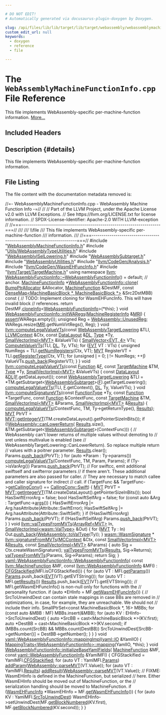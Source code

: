 ```yaml
---

# DO NOT EDIT!
# Automatically generated via docusaurus-plugin-doxygen by Doxygen.

slug: /api/files/lib/lib/target/lib/target/webassembly/webassemblymachinefunctioninfo-cpp
custom_edit_url: null
keywords:
  - doxygen
  - reference
  - file

---
```





# The `WebAssemblyMachineFunctionInfo.cpp` File Reference

<DoxygenPage pluginConfig={pluginConfig}>

This file implements WebAssembly-specific per-machine-function information. <a href="#details">More...</a>

## Included Headers

<IncludesList>
<IncludesListItem
  filePath="WebAssemblyMachineFunctionInfo.h"
  permalink="/docs/api/files/lib/lib/target/lib/target/webassembly/webassemblymachinefunctioninfo-h"
  isLocal="true" />
<IncludesListItem
  filePath="Utils/WebAssemblyTypeUtilities.h"
  permalink="/docs/api/files/lib/lib/target/lib/target/webassembly/lib/target/webassembly/utils/webassemblytypeutilities-h"
  isLocal="true" />
<IncludesListItem
  filePath="WebAssemblyISelLowering.h"
  permalink="/docs/api/files/lib/lib/target/lib/target/webassembly/webassemblyisellowering-h"
  isLocal="true" />
<IncludesListItem
  filePath="WebAssemblySubtarget.h"
  permalink="/docs/api/files/lib/lib/target/lib/target/webassembly/webassemblysubtarget-h"
  isLocal="true" />
<IncludesListItem
  filePath="WebAssemblyUtilities.h"
  permalink="/docs/api/files/lib/lib/target/lib/target/webassembly/webassemblyutilities-h"
  isLocal="true" />
<IncludesListItem
  filePath="llvm/CodeGen/Analysis.h"
  permalink="/docs/api/files/include/include/llvm/include/llvm/codegen/analysis-h"
  isLocal="true" />
<IncludesListItem
  filePath="llvm/CodeGen/WasmEHFuncInfo.h"
  permalink="/docs/api/files/include/include/llvm/include/llvm/codegen/wasmehfuncinfo-h"
  isLocal="true" />
<IncludesListItem
  filePath="llvm/Target/TargetMachine.h"
  permalink="/docs/api/files/include/include/llvm/include/llvm/target/targetmachine-h"
  isLocal="true" />
</IncludesList>

## Description {#details}

This file implements WebAssembly-specific per-machine-function information.

## File Listing

The file content with the documentation metadata removed is:

<ProgramListing>

<Link id="l00001" /><CodeLine lineNumber="1"><span class="doxyHighlightComment">//=- WebAssemblyMachineFunctionInfo.cpp - WebAssembly Machine Function Info -=//</span></CodeLine>
<Link id="l00002" /><CodeLine lineNumber="2"><span class="doxyHighlightComment">//</span></CodeLine>
<Link id="l00003" /><CodeLine lineNumber="3"><span class="doxyHighlightComment">// Part of the LLVM Project, under the Apache License v2.0 with LLVM Exceptions.</span></CodeLine>
<Link id="l00004" /><CodeLine lineNumber="4"><span class="doxyHighlightComment">// See https://llvm.org/LICENSE.txt for license information.</span></CodeLine>
<Link id="l00005" /><CodeLine lineNumber="5"><span class="doxyHighlightComment">// SPDX-License-Identifier: Apache-2.0 WITH LLVM-exception</span></CodeLine>
<Link id="l00006" /><CodeLine lineNumber="6"><span class="doxyHighlightComment">//</span></CodeLine>
<Link id="l00007" /><CodeLine lineNumber="7"><span class="doxyHighlightComment">//===----------------------------------------------------------------------===//</span></CodeLine>
<Link id="l00008" /><CodeLine lineNumber="8"><span class="doxyHighlightComment">///</span></CodeLine>
<Link id="l00009" /><CodeLine lineNumber="9"><span class="doxyHighlightComment">/// \\file</span></CodeLine>
<Link id="l00010" /><CodeLine lineNumber="10"><span class="doxyHighlightComment">/// This file implements WebAssembly-specific per-machine-function</span></CodeLine>
<Link id="l00011" /><CodeLine lineNumber="11"><span class="doxyHighlightComment">/// information.</span></CodeLine>
<Link id="l00012" /><CodeLine lineNumber="12"><span class="doxyHighlightComment">///</span></CodeLine>
<Link id="l00013" /><CodeLine lineNumber="13"><span class="doxyHighlightComment">//===----------------------------------------------------------------------===//</span></CodeLine>
<Link id="l00014" /><CodeLine lineNumber="14"></CodeLine>
<Link id="l00015" /><CodeLine lineNumber="15"><span class="doxyHighlightPreprocessor">#include &quot;<a href="/docs/api/files/lib/lib/target/lib/target/webassembly/webassemblymachinefunctioninfo-h">WebAssemblyMachineFunctionInfo.h</a>&quot;</span></CodeLine>
<Link id="l00016" /><CodeLine lineNumber="16"><span class="doxyHighlightPreprocessor">#include &quot;<a href="/docs/api/files/lib/lib/target/lib/target/webassembly/lib/target/webassembly/utils/webassemblytypeutilities-h">Utils/WebAssemblyTypeUtilities.h</a>&quot;</span></CodeLine>
<Link id="l00017" /><CodeLine lineNumber="17"><span class="doxyHighlightPreprocessor">#include &quot;<a href="/docs/api/files/lib/lib/target/lib/target/webassembly/webassemblyisellowering-h">WebAssemblyISelLowering.h</a>&quot;</span></CodeLine>
<Link id="l00018" /><CodeLine lineNumber="18"><span class="doxyHighlightPreprocessor">#include &quot;<a href="/docs/api/files/lib/lib/target/lib/target/webassembly/webassemblysubtarget-h">WebAssemblySubtarget.h</a>&quot;</span></CodeLine>
<Link id="l00019" /><CodeLine lineNumber="19"><span class="doxyHighlightPreprocessor">#include &quot;<a href="/docs/api/files/lib/lib/target/lib/target/webassembly/webassemblyutilities-h">WebAssemblyUtilities.h</a>&quot;</span></CodeLine>
<Link id="l00020" /><CodeLine lineNumber="20"><span class="doxyHighlightPreprocessor">#include &quot;<a href="/docs/api/files/include/include/llvm/include/llvm/codegen/analysis-h">llvm/CodeGen/Analysis.h</a>&quot;</span></CodeLine>
<Link id="l00021" /><CodeLine lineNumber="21"><span class="doxyHighlightPreprocessor">#include &quot;<a href="/docs/api/files/include/include/llvm/include/llvm/codegen/wasmehfuncinfo-h">llvm/CodeGen/WasmEHFuncInfo.h</a>&quot;</span></CodeLine>
<Link id="l00022" /><CodeLine lineNumber="22"><span class="doxyHighlightPreprocessor">#include &quot;<a href="/docs/api/files/include/include/llvm/include/llvm/target/targetmachine-h">llvm/Target/TargetMachine.h</a>&quot;</span></CodeLine>
<Link id="l00023" /><CodeLine lineNumber="23"><span class="doxyHighlightKeyword">using namespace </span><span class="doxyHighlight"><a href="/docs/api/namespaces/llvm">llvm</a>;</span></CodeLine>
<Link id="l00024" /><CodeLine lineNumber="24"></CodeLine>
<Link id="l00025" /><CodeLine lineNumber="25"><span class="doxyHighlight"><a href="/docs/api/classes/llvm/webassemblyfunctioninfo/#a1b9ef8f0598f58cb90b889887fa11bce">WebAssemblyFunctionInfo::~WebAssemblyFunctionInfo</a>() = </span><span class="doxyHighlightKeywordFlow">default</span><span class="doxyHighlight">; </span><span class="doxyHighlightComment">// anchor.</span></CodeLine>
<Link id="l00026" /><CodeLine lineNumber="26"></CodeLine>
<Link id="l00027" /><CodeLine lineNumber="27" lineLink="/docs/api/classes/llvm/webassemblyfunctioninfo/#a3a01cbf4147477f1500d4c2ef6f561c9"><span class="doxyHighlight"><a href="/docs/api/structs/llvm/machinefunctioninfo">MachineFunctionInfo</a> &#42;<a href="/docs/api/classes/llvm/webassemblyfunctioninfo/#a3a01cbf4147477f1500d4c2ef6f561c9">WebAssemblyFunctionInfo::clone</a>(</span></CodeLine>
<Link id="l00028" /><CodeLine lineNumber="28"><span class="doxyHighlight">    <a href="/docs/api/namespaces/llvm/#a8e612822d4ba7bb36c9c79582a567108">BumpPtrAllocator</a> &amp;Allocator, <a href="/docs/api/classes/llvm/machinefunction">MachineFunction</a> &amp;DestMF,</span></CodeLine>
<Link id="l00029" /><CodeLine lineNumber="29"><span class="doxyHighlight">    </span><span class="doxyHighlightKeyword">const</span><span class="doxyHighlight"> <a href="/docs/api/classes/llvm/densemap">DenseMap&lt;MachineBasicBlock &#42;, MachineBasicBlock &#42;&gt;</a> &amp;Src2DstMBB)</span></CodeLine>
<Link id="l00030" /><CodeLine lineNumber="30"><span class="doxyHighlightKeyword">    const </span><span class="doxyHighlight">&#123;</span></CodeLine>
<Link id="l00031" /><CodeLine lineNumber="31"><span class="doxyHighlight">  </span><span class="doxyHighlightComment">// TODO: Implement cloning for WasmEHFuncInfo. This will have invalid block</span></CodeLine>
<Link id="l00032" /><CodeLine lineNumber="32"><span class="doxyHighlight">  </span><span class="doxyHighlightComment">// references.</span></CodeLine>
<Link id="l00033" /><CodeLine lineNumber="33"><span class="doxyHighlight">  </span><span class="doxyHighlightKeywordFlow">return</span><span class="doxyHighlight"> DestMF.<a href="/docs/api/classes/llvm/machinefunction/#ac31b21febeefe69aaddea3541dae45e1">cloneInfo</a>&lt;<a href="/docs/api/classes/llvm/webassemblyfunctioninfo/#a17b018bd15bf52464447c8b6b29259bf">WebAssemblyFunctionInfo</a>&gt;(&#42;this);</span></CodeLine>
<Link id="l00034" /><CodeLine lineNumber="34"><span class="doxyHighlight">&#125;</span></CodeLine>
<Link id="l00035" /><CodeLine lineNumber="35"></CodeLine>
<Link id="l00036" /><CodeLine lineNumber="36" lineLink="/docs/api/classes/llvm/webassemblyfunctioninfo/#a3c87bc98c0134ce9b3b6ba21ec7020d5"><span class="doxyHighlightKeywordType">void</span><span class="doxyHighlight"> <a href="/docs/api/classes/llvm/webassemblyfunctioninfo/#a3c87bc98c0134ce9b3b6ba21ec7020d5">WebAssemblyFunctionInfo::initWARegs</a>(<a href="/docs/api/classes/llvm/machineregisterinfo">MachineRegisterInfo</a> &amp;<a href="/docs/api/files/lib/lib/target/lib/target/aarch64/aarch64advsimdscalarpass-cpp/#aacd2ab195054a3e6a74bfbb9d5d571c8">MRI</a>) &#123;</span></CodeLine>
<Link id="l00037" /><CodeLine lineNumber="37"><span class="doxyHighlight">  <a href="/docs/api/files/lib/lib/target/lib/target/amdgpu/silowercontrolflow-cpp/#a4868c5d81c5ccc98c47aeab6244346a0">assert</a>(WARegs.empty());</span></CodeLine>
<Link id="l00038" /><CodeLine lineNumber="38"><span class="doxyHighlight">  </span><span class="doxyHighlightKeywordType">unsigned</span><span class="doxyHighlight"> Reg = <a href="/docs/api/namespaces/llvm/webassembly/#a77bfe2fcd74307eb34fab682645aea2a">WebAssembly::UnusedReg</a>;</span></CodeLine>
<Link id="l00039" /><CodeLine lineNumber="39"><span class="doxyHighlight">  WARegs.resize(<a href="/docs/api/files/lib/lib/target/lib/target/aarch64/aarch64advsimdscalarpass-cpp/#aacd2ab195054a3e6a74bfbb9d5d571c8">MRI</a>.getNumVirtRegs(), Reg);</span></CodeLine>
<Link id="l00040" /><CodeLine lineNumber="40"><span class="doxyHighlight">&#125;</span></CodeLine>
<Link id="l00041" /><CodeLine lineNumber="41"></CodeLine>
<Link id="l00042" /><CodeLine lineNumber="42" lineLink="/docs/api/namespaces/llvm/#ada9b9cff9a1f422b5426595ae603e681"><span class="doxyHighlightKeywordType">void</span><span class="doxyHighlight"> <a href="/docs/api/namespaces/llvm/#ada9b9cff9a1f422b5426595ae603e681">llvm::computeLegalValueVTs</a>(</span><span class="doxyHighlightKeyword">const</span><span class="doxyHighlight"> <a href="/docs/api/classes/llvm/webassemblytargetlowering">WebAssemblyTargetLowering</a> &amp;TLI,</span></CodeLine>
<Link id="l00043" /><CodeLine lineNumber="43"><span class="doxyHighlight">                                <a href="/docs/api/classes/llvm/llvmcontext">LLVMContext</a> &amp;Ctx, </span><span class="doxyHighlightKeyword">const</span><span class="doxyHighlight"> <a href="/docs/api/classes/llvm/datalayout">DataLayout</a> &amp;<a href="/docs/api/files/lib/lib/target/lib/target/arm/armslshardening-cpp/#ad467c4ab9119043f9b7750ab986be61a">DL</a>,</span></CodeLine>
<Link id="l00044" /><CodeLine lineNumber="44"><span class="doxyHighlight">                                <a href="/docs/api/classes/llvm/type">Type</a> &#42;Ty, <a href="/docs/api/classes/llvm/smallvectorimpl">SmallVectorImpl&lt;MVT&gt;</a> &amp;ValueVTs) &#123;</span></CodeLine>
<Link id="l00045" /><CodeLine lineNumber="45"><span class="doxyHighlight">  <a href="/docs/api/classes/llvm/smallvector">SmallVector&lt;EVT, 4&gt;</a> VTs;</span></CodeLine>
<Link id="l00046" /><CodeLine lineNumber="46"><span class="doxyHighlight">  <a href="/docs/api/namespaces/llvm/#ab99618b3d8988b758a67f5a1a6071095">ComputeValueVTs</a>(TLI, <a href="/docs/api/files/lib/lib/target/lib/target/arm/armslshardening-cpp/#ad467c4ab9119043f9b7750ab986be61a">DL</a>, Ty, VTs);</span></CodeLine>
<Link id="l00047" /><CodeLine lineNumber="47"></CodeLine>
<Link id="l00048" /><CodeLine lineNumber="48"><span class="doxyHighlight">  </span><span class="doxyHighlightKeywordFlow">for</span><span class="doxyHighlight"> (<a href="/docs/api/structs/llvm/evt">EVT</a> VT : VTs) &#123;</span></CodeLine>
<Link id="l00049" /><CodeLine lineNumber="49"><span class="doxyHighlight">    </span><span class="doxyHighlightKeywordType">unsigned</span><span class="doxyHighlight"> NumRegs = TLI.<a href="/docs/api/classes/llvm/targetloweringbase/#a42bf7ed3daec395fe644414494888bc6">getNumRegisters</a>(Ctx, VT);</span></CodeLine>
<Link id="l00050" /><CodeLine lineNumber="50"><span class="doxyHighlight">    <a href="/docs/api/classes/llvm/mvt">MVT</a> RegisterVT = TLI.<a href="/docs/api/classes/llvm/targetloweringbase/#af344c6bd2d070c999525df85be7688cf">getRegisterType</a>(Ctx, VT);</span></CodeLine>
<Link id="l00051" /><CodeLine lineNumber="51"><span class="doxyHighlight">    </span><span class="doxyHighlightKeywordFlow">for</span><span class="doxyHighlight"> (</span><span class="doxyHighlightKeywordType">unsigned</span><span class="doxyHighlight"> <a href="/docs/api/files/lib/lib/support/md5-cpp/#ac0eafdc9ee161b71e7af98af736952fd">I</a> = 0; <a href="/docs/api/files/lib/lib/support/md5-cpp/#ac0eafdc9ee161b71e7af98af736952fd">I</a> != NumRegs; ++<a href="/docs/api/files/lib/lib/support/md5-cpp/#ac0eafdc9ee161b71e7af98af736952fd">I</a>)</span></CodeLine>
<Link id="l00052" /><CodeLine lineNumber="52"><span class="doxyHighlight">      ValueVTs.<a href="/docs/api/classes/llvm/smallvectortemplatebase/#af42bfbc067df27c19ee2fc859df58799">push&#95;back</a>(RegisterVT);</span></CodeLine>
<Link id="l00053" /><CodeLine lineNumber="53"><span class="doxyHighlight">  &#125;</span></CodeLine>
<Link id="l00054" /><CodeLine lineNumber="54"><span class="doxyHighlight">&#125;</span></CodeLine>
<Link id="l00055" /><CodeLine lineNumber="55"></CodeLine>
<Link id="l00056" /><CodeLine lineNumber="56" lineLink="/docs/api/namespaces/llvm/#aed626b66351c8ad9fa6ac2a302b1ec63"><span class="doxyHighlightKeywordType">void</span><span class="doxyHighlight"> <a href="/docs/api/namespaces/llvm/#ada9b9cff9a1f422b5426595ae603e681">llvm::computeLegalValueVTs</a>(</span><span class="doxyHighlightKeyword">const</span><span class="doxyHighlight"> <a href="/docs/api/classes/llvm/function">Function</a> &amp;<a href="/docs/api/files/lib/lib/support/md5-cpp/#a96d73bbd7af15cb1fc38c3f4a3bd82e9">F</a>, </span><span class="doxyHighlightKeyword">const</span><span class="doxyHighlight"> <a href="/docs/api/classes/llvm/targetmachine">TargetMachine</a> &amp;TM,</span></CodeLine>
<Link id="l00057" /><CodeLine lineNumber="57"><span class="doxyHighlight">                                <a href="/docs/api/classes/llvm/type">Type</a> &#42;Ty, <a href="/docs/api/classes/llvm/smallvectorimpl">SmallVectorImpl&lt;MVT&gt;</a> &amp;ValueVTs) &#123;</span></CodeLine>
<Link id="l00058" /><CodeLine lineNumber="58"><span class="doxyHighlight">  </span><span class="doxyHighlightKeyword">const</span><span class="doxyHighlight"> <a href="/docs/api/classes/llvm/datalayout">DataLayout</a> &amp;<a href="/docs/api/files/lib/lib/target/lib/target/arm/armslshardening-cpp/#ad467c4ab9119043f9b7750ab986be61a">DL</a>(<a href="/docs/api/files/lib/lib/support/md5-cpp/#a96d73bbd7af15cb1fc38c3f4a3bd82e9">F</a>.getDataLayout());</span></CodeLine>
<Link id="l00059" /><CodeLine lineNumber="59"><span class="doxyHighlight">  </span><span class="doxyHighlightKeyword">const</span><span class="doxyHighlight"> <a href="/docs/api/classes/llvm/webassemblytargetlowering">WebAssemblyTargetLowering</a> &amp;TLI =</span></CodeLine>
<Link id="l00060" /><CodeLine lineNumber="60"><span class="doxyHighlight">      &#42;TM.getSubtarget&lt;<a href="/docs/api/classes/llvm/webassemblysubtarget">WebAssemblySubtarget</a>&gt;(<a href="/docs/api/files/lib/lib/support/md5-cpp/#a96d73bbd7af15cb1fc38c3f4a3bd82e9">F</a>).getTargetLowering();</span></CodeLine>
<Link id="l00061" /><CodeLine lineNumber="61"><span class="doxyHighlight">  <a href="/docs/api/namespaces/llvm/#ada9b9cff9a1f422b5426595ae603e681">computeLegalValueVTs</a>(TLI, <a href="/docs/api/files/lib/lib/support/md5-cpp/#a96d73bbd7af15cb1fc38c3f4a3bd82e9">F</a>.getContext(), <a href="/docs/api/files/lib/lib/target/lib/target/arm/armslshardening-cpp/#ad467c4ab9119043f9b7750ab986be61a">DL</a>, Ty, ValueVTs);</span></CodeLine>
<Link id="l00062" /><CodeLine lineNumber="62"><span class="doxyHighlight">&#125;</span></CodeLine>
<Link id="l00063" /><CodeLine lineNumber="63"></CodeLine>
<Link id="l00064" /><CodeLine lineNumber="64" lineLink="/docs/api/namespaces/llvm/#a0e263b9cd2bdbbbaf3d78a2caba5cbf5"><span class="doxyHighlightKeywordType">void</span><span class="doxyHighlight"> <a href="/docs/api/namespaces/llvm/#a0e263b9cd2bdbbbaf3d78a2caba5cbf5">llvm::computeSignatureVTs</a>(</span><span class="doxyHighlightKeyword">const</span><span class="doxyHighlight"> <a href="/docs/api/classes/llvm/functiontype">FunctionType</a> &#42;Ty,</span></CodeLine>
<Link id="l00065" /><CodeLine lineNumber="65"><span class="doxyHighlight">                               </span><span class="doxyHighlightKeyword">const</span><span class="doxyHighlight"> <a href="/docs/api/classes/llvm/function">Function</a> &#42;TargetFunc,</span></CodeLine>
<Link id="l00066" /><CodeLine lineNumber="66"><span class="doxyHighlight">                               </span><span class="doxyHighlightKeyword">const</span><span class="doxyHighlight"> <a href="/docs/api/classes/llvm/function">Function</a> &amp;ContextFunc,</span></CodeLine>
<Link id="l00067" /><CodeLine lineNumber="67"><span class="doxyHighlight">                               </span><span class="doxyHighlightKeyword">const</span><span class="doxyHighlight"> <a href="/docs/api/classes/llvm/targetmachine">TargetMachine</a> &amp;TM,</span></CodeLine>
<Link id="l00068" /><CodeLine lineNumber="68"><span class="doxyHighlight">                               <a href="/docs/api/classes/llvm/smallvectorimpl">SmallVectorImpl&lt;MVT&gt;</a> &amp;Params,</span></CodeLine>
<Link id="l00069" /><CodeLine lineNumber="69"><span class="doxyHighlight">                               <a href="/docs/api/classes/llvm/smallvectorimpl">SmallVectorImpl&lt;MVT&gt;</a> &amp;<a href="/docs/api/files/lib/lib/analysis/aliasanalysis-cpp/#a7e344cff0feadf0b02223fee63cc7475">Results</a>) &#123;</span></CodeLine>
<Link id="l00070" /><CodeLine lineNumber="70"><span class="doxyHighlight">  <a href="/docs/api/namespaces/llvm/#ada9b9cff9a1f422b5426595ae603e681">computeLegalValueVTs</a>(ContextFunc, TM, Ty-&gt;getReturnType(), <a href="/docs/api/files/lib/lib/analysis/aliasanalysis-cpp/#a7e344cff0feadf0b02223fee63cc7475">Results</a>);</span></CodeLine>
<Link id="l00071" /><CodeLine lineNumber="71"></CodeLine>
<Link id="l00072" /><CodeLine lineNumber="72"><span class="doxyHighlight">  <a href="/docs/api/classes/llvm/mvt">MVT</a> PtrVT = <a href="/docs/api/classes/llvm/mvt/#aded931e298cfa08b5038ca2b63c06bb8">MVT::getIntegerVT</a>(TM.createDataLayout().getPointerSizeInBits());</span></CodeLine>
<Link id="l00073" /><CodeLine lineNumber="73"><span class="doxyHighlight">  </span><span class="doxyHighlightKeywordFlow">if</span><span class="doxyHighlight"> (!<a href="/docs/api/namespaces/llvm/webassembly/#a9608d0a61030f1d1159ebdac22ba6ddc">WebAssembly::canLowerReturn</a>(</span></CodeLine>
<Link id="l00074" /><CodeLine lineNumber="74"><span class="doxyHighlight">          <a href="/docs/api/files/lib/lib/analysis/aliasanalysis-cpp/#a7e344cff0feadf0b02223fee63cc7475">Results</a>.size(),</span></CodeLine>
<Link id="l00075" /><CodeLine lineNumber="75"><span class="doxyHighlight">          &amp;TM.getSubtarget&lt;<a href="/docs/api/classes/llvm/webassemblysubtarget">WebAssemblySubtarget</a>&gt;(ContextFunc))) &#123;</span></CodeLine>
<Link id="l00076" /><CodeLine lineNumber="76"><span class="doxyHighlight">    </span><span class="doxyHighlightComment">// WebAssembly can&#39;t lower returns of multiple values without demoting to</span></CodeLine>
<Link id="l00077" /><CodeLine lineNumber="77"><span class="doxyHighlight">    </span><span class="doxyHighlightComment">// sret unless multivalue is enabled (see</span></CodeLine>
<Link id="l00078" /><CodeLine lineNumber="78"><span class="doxyHighlight">    </span><span class="doxyHighlightComment">// WebAssemblyTargetLowering::CanLowerReturn). So replace multiple return</span></CodeLine>
<Link id="l00079" /><CodeLine lineNumber="79"><span class="doxyHighlight">    </span><span class="doxyHighlightComment">// values with a poitner parameter.</span></CodeLine>
<Link id="l00080" /><CodeLine lineNumber="80"><span class="doxyHighlight">    <a href="/docs/api/files/lib/lib/analysis/aliasanalysis-cpp/#a7e344cff0feadf0b02223fee63cc7475">Results</a>.clear();</span></CodeLine>
<Link id="l00081" /><CodeLine lineNumber="81"><span class="doxyHighlight">    Params.<a href="/docs/api/classes/llvm/smallvectortemplatebase/#af42bfbc067df27c19ee2fc859df58799">push&#95;back</a>(PtrVT);</span></CodeLine>
<Link id="l00082" /><CodeLine lineNumber="82"><span class="doxyHighlight">  &#125;</span></CodeLine>
<Link id="l00083" /><CodeLine lineNumber="83"></CodeLine>
<Link id="l00084" /><CodeLine lineNumber="84"><span class="doxyHighlight">  </span><span class="doxyHighlightKeywordFlow">for</span><span class="doxyHighlight"> (</span><span class="doxyHighlightKeyword">auto</span><span class="doxyHighlight"> &#42;Param : Ty-&gt;params())</span></CodeLine>
<Link id="l00085" /><CodeLine lineNumber="85"><span class="doxyHighlight">    <a href="/docs/api/namespaces/llvm/#ada9b9cff9a1f422b5426595ae603e681">computeLegalValueVTs</a>(ContextFunc, TM, Param, Params);</span></CodeLine>
<Link id="l00086" /><CodeLine lineNumber="86"><span class="doxyHighlight">  </span><span class="doxyHighlightKeywordFlow">if</span><span class="doxyHighlight"> (Ty-&gt;isVarArg())</span></CodeLine>
<Link id="l00087" /><CodeLine lineNumber="87"><span class="doxyHighlight">    Params.<a href="/docs/api/classes/llvm/smallvectortemplatebase/#af42bfbc067df27c19ee2fc859df58799">push&#95;back</a>(PtrVT);</span></CodeLine>
<Link id="l00088" /><CodeLine lineNumber="88"></CodeLine>
<Link id="l00089" /><CodeLine lineNumber="89"><span class="doxyHighlight">  </span><span class="doxyHighlightComment">// For swiftcc, emit additional swiftself and swifterror parameters</span></CodeLine>
<Link id="l00090" /><CodeLine lineNumber="90"><span class="doxyHighlight">  </span><span class="doxyHighlightComment">// if there aren&#39;t. These additional parameters are also passed for caller.</span></CodeLine>
<Link id="l00091" /><CodeLine lineNumber="91"><span class="doxyHighlight">  </span><span class="doxyHighlightComment">// They are necessary to match callee and caller signature for indirect</span></CodeLine>
<Link id="l00092" /><CodeLine lineNumber="92"><span class="doxyHighlight">  </span><span class="doxyHighlightComment">// call.</span></CodeLine>
<Link id="l00093" /><CodeLine lineNumber="93"></CodeLine>
<Link id="l00094" /><CodeLine lineNumber="94"><span class="doxyHighlight">  </span><span class="doxyHighlightKeywordFlow">if</span><span class="doxyHighlight"> (TargetFunc &amp;&amp; TargetFunc-&gt;<a href="/docs/api/classes/llvm/function/#a5f494edc0a569c7fc9ff4181243be1ed">getCallingConv</a>() == <a href="/docs/api/namespaces/llvm/callingconv/#ac6aa1387c4375260e2468eb5a77fdb4ca2740493172a4ce246941c8cff95e0f83">CallingConv::Swift</a>) &#123;</span></CodeLine>
<Link id="l00095" /><CodeLine lineNumber="95"><span class="doxyHighlight">    <a href="/docs/api/classes/llvm/mvt">MVT</a> PtrVT = <a href="/docs/api/classes/llvm/mvt/#aded931e298cfa08b5038ca2b63c06bb8">MVT::getIntegerVT</a>(TM.createDataLayout().getPointerSizeInBits());</span></CodeLine>
<Link id="l00096" /><CodeLine lineNumber="96"><span class="doxyHighlight">    </span><span class="doxyHighlightKeywordType">bool</span><span class="doxyHighlight"> HasSwiftErrorArg = </span><span class="doxyHighlightKeyword">false</span><span class="doxyHighlight">;</span></CodeLine>
<Link id="l00097" /><CodeLine lineNumber="97"><span class="doxyHighlight">    </span><span class="doxyHighlightKeywordType">bool</span><span class="doxyHighlight"> HasSwiftSelfArg = </span><span class="doxyHighlightKeyword">false</span><span class="doxyHighlight">;</span></CodeLine>
<Link id="l00098" /><CodeLine lineNumber="98"><span class="doxyHighlight">    </span><span class="doxyHighlightKeywordFlow">for</span><span class="doxyHighlight"> (</span><span class="doxyHighlightKeyword">const</span><span class="doxyHighlight"> </span><span class="doxyHighlightKeyword">auto</span><span class="doxyHighlight"> &amp;Arg : TargetFunc-&gt;<a href="/docs/api/classes/llvm/function/#a49e6c89ce42a55a93ddf38d21bbd198e">args</a>()) &#123;</span></CodeLine>
<Link id="l00099" /><CodeLine lineNumber="99"><span class="doxyHighlight">      HasSwiftErrorArg |= Arg.hasAttribute(Attribute::SwiftError);</span></CodeLine>
<Link id="l00100" /><CodeLine lineNumber="100"><span class="doxyHighlight">      HasSwiftSelfArg |= Arg.hasAttribute(Attribute::SwiftSelf);</span></CodeLine>
<Link id="l00101" /><CodeLine lineNumber="101"><span class="doxyHighlight">    &#125;</span></CodeLine>
<Link id="l00102" /><CodeLine lineNumber="102"><span class="doxyHighlight">    </span><span class="doxyHighlightKeywordFlow">if</span><span class="doxyHighlight"> (!HasSwiftErrorArg)</span></CodeLine>
<Link id="l00103" /><CodeLine lineNumber="103"><span class="doxyHighlight">      Params.<a href="/docs/api/classes/llvm/smallvectortemplatebase/#af42bfbc067df27c19ee2fc859df58799">push&#95;back</a>(PtrVT);</span></CodeLine>
<Link id="l00104" /><CodeLine lineNumber="104"><span class="doxyHighlight">    </span><span class="doxyHighlightKeywordFlow">if</span><span class="doxyHighlight"> (!HasSwiftSelfArg)</span></CodeLine>
<Link id="l00105" /><CodeLine lineNumber="105"><span class="doxyHighlight">      Params.<a href="/docs/api/classes/llvm/smallvectortemplatebase/#af42bfbc067df27c19ee2fc859df58799">push&#95;back</a>(PtrVT);</span></CodeLine>
<Link id="l00106" /><CodeLine lineNumber="106"><span class="doxyHighlight">  &#125;</span></CodeLine>
<Link id="l00107" /><CodeLine lineNumber="107"><span class="doxyHighlight">&#125;</span></CodeLine>
<Link id="l00108" /><CodeLine lineNumber="108"></CodeLine>
<Link id="l00109" /><CodeLine lineNumber="109" lineLink="/docs/api/namespaces/llvm/#abf8d332ecf62a0b283e3795bdbd45d79"><span class="doxyHighlightKeywordType">void</span><span class="doxyHighlight"> <a href="/docs/api/namespaces/llvm/#abf8d332ecf62a0b283e3795bdbd45d79">llvm::valTypesFromMVTs</a>(<a href="/docs/api/classes/llvm/arrayref">ArrayRef&lt;MVT&gt;</a> In,</span></CodeLine>
<Link id="l00110" /><CodeLine lineNumber="110"><span class="doxyHighlight">                            <a href="/docs/api/classes/llvm/smallvectorimpl">SmallVectorImpl&lt;wasm::ValType&gt;</a> &amp;Out) &#123;</span></CodeLine>
<Link id="l00111" /><CodeLine lineNumber="111"><span class="doxyHighlight">  </span><span class="doxyHighlightKeywordFlow">for</span><span class="doxyHighlight"> (<a href="/docs/api/classes/llvm/mvt">MVT</a> Ty : In)</span></CodeLine>
<Link id="l00112" /><CodeLine lineNumber="112"><span class="doxyHighlight">    Out.<a href="/docs/api/classes/llvm/smallvectortemplatebase/#af42bfbc067df27c19ee2fc859df58799">push&#95;back</a>(<a href="/docs/api/namespaces/llvm/webassembly/#a623013f677a44a584a4fad200887a4a0">WebAssembly::toValType</a>(Ty));</span></CodeLine>
<Link id="l00113" /><CodeLine lineNumber="113"><span class="doxyHighlight">&#125;</span></CodeLine>
<Link id="l00114" /><CodeLine lineNumber="114"></CodeLine>
<Link id="l00115" /><CodeLine lineNumber="115"><span class="doxyHighlight"><a href="/docs/api/structs/llvm/wasm/wasmsignature">wasm::WasmSignature</a> &#42;</span></CodeLine>
<Link id="l00116" /><CodeLine lineNumber="116" lineLink="/docs/api/namespaces/llvm/#ace31823ee67c59988aaf81127a235372"><span class="doxyHighlight"><a href="/docs/api/namespaces/llvm/#ace31823ee67c59988aaf81127a235372">llvm::signatureFromMVTs</a>(<a href="/docs/api/classes/llvm/mccontext">MCContext</a> &amp;Ctx, </span><span class="doxyHighlightKeyword">const</span><span class="doxyHighlight"> <a href="/docs/api/classes/llvm/smallvectorimpl">SmallVectorImpl&lt;MVT&gt;</a> &amp;<a href="/docs/api/files/lib/lib/analysis/aliasanalysis-cpp/#a7e344cff0feadf0b02223fee63cc7475">Results</a>,</span></CodeLine>
<Link id="l00117" /><CodeLine lineNumber="117"><span class="doxyHighlight">                        </span><span class="doxyHighlightKeyword">const</span><span class="doxyHighlight"> <a href="/docs/api/classes/llvm/smallvectorimpl">SmallVectorImpl&lt;MVT&gt;</a> &amp;Params) &#123;</span></CodeLine>
<Link id="l00118" /><CodeLine lineNumber="118"><span class="doxyHighlight">  </span><span class="doxyHighlightKeyword">auto</span><span class="doxyHighlight"> Sig = Ctx.createWasmSignature();</span></CodeLine>
<Link id="l00119" /><CodeLine lineNumber="119"><span class="doxyHighlight">  <a href="/docs/api/namespaces/llvm/#abf8d332ecf62a0b283e3795bdbd45d79">valTypesFromMVTs</a>(<a href="/docs/api/files/lib/lib/analysis/aliasanalysis-cpp/#a7e344cff0feadf0b02223fee63cc7475">Results</a>, Sig-&gt;Returns);</span></CodeLine>
<Link id="l00120" /><CodeLine lineNumber="120"><span class="doxyHighlight">  <a href="/docs/api/namespaces/llvm/#abf8d332ecf62a0b283e3795bdbd45d79">valTypesFromMVTs</a>(Params, Sig-&gt;Params);</span></CodeLine>
<Link id="l00121" /><CodeLine lineNumber="121"><span class="doxyHighlight">  </span><span class="doxyHighlightKeywordFlow">return</span><span class="doxyHighlight"> Sig;</span></CodeLine>
<Link id="l00122" /><CodeLine lineNumber="122"><span class="doxyHighlight">&#125;</span></CodeLine>
<Link id="l00123" /><CodeLine lineNumber="123"></CodeLine>
<Link id="l00124" /><CodeLine lineNumber="124" lineLink="/docs/api/structs/llvm/yaml/webassemblyfunctioninfo/#a62d795cff608d1ce90ce6edab413169b"><span class="doxyHighlight"><a href="/docs/api/structs/llvm/yaml/webassemblyfunctioninfo/#a433a54cdb74b28977498e7859159c3e9">yaml::WebAssemblyFunctionInfo::WebAssemblyFunctionInfo</a>(</span></CodeLine>
<Link id="l00125" /><CodeLine lineNumber="125"><span class="doxyHighlight">    </span><span class="doxyHighlightKeyword">const</span><span class="doxyHighlight"> <a href="/docs/api/classes/llvm/machinefunction">llvm::MachineFunction</a> &amp;MF, </span><span class="doxyHighlightKeyword">const</span><span class="doxyHighlight"> <a href="/docs/api/classes/llvm/webassemblyfunctioninfo">llvm::WebAssemblyFunctionInfo</a> &amp;MFI)</span></CodeLine>
<Link id="l00126" /><CodeLine lineNumber="126"><span class="doxyHighlight">    : <a href="/docs/api/structs/llvm/yaml/webassemblyfunctioninfo/#a52108b82dd5aa67a796d4c0d4572bc17">CFGStackified</a>(MFI.isCFGStackified()) &#123;</span></CodeLine>
<Link id="l00127" /><CodeLine lineNumber="127"><span class="doxyHighlight">  </span><span class="doxyHighlightKeywordFlow">for</span><span class="doxyHighlight"> (</span><span class="doxyHighlightKeyword">auto</span><span class="doxyHighlight"> VT : MFI.<a href="/docs/api/classes/llvm/webassemblyfunctioninfo/#af05f6370f2508ffc40a3600dfb6e2341">getParams</a>())</span></CodeLine>
<Link id="l00128" /><CodeLine lineNumber="128"><span class="doxyHighlight">    <a href="/docs/api/structs/llvm/yaml/webassemblyfunctioninfo/#a965882bfac2d9a8b43cdd7317a0aaeb7">Params</a>.push&#95;back(<a href="/docs/api/structs/llvm/evt">EVT</a>(VT).getEVTString());</span></CodeLine>
<Link id="l00129" /><CodeLine lineNumber="129"><span class="doxyHighlight">  </span><span class="doxyHighlightKeywordFlow">for</span><span class="doxyHighlight"> (</span><span class="doxyHighlightKeyword">auto</span><span class="doxyHighlight"> VT : MFI.<a href="/docs/api/classes/llvm/webassemblyfunctioninfo/#a1d1bfc648a07740b28effab9ebb3f0d7">getResults</a>())</span></CodeLine>
<Link id="l00130" /><CodeLine lineNumber="130"><span class="doxyHighlight">    <a href="/docs/api/structs/llvm/yaml/webassemblyfunctioninfo/#a8872f86323af5abb4162462e8e2009a5">Results</a>.push&#95;back(<a href="/docs/api/structs/llvm/evt">EVT</a>(VT).getEVTString());</span></CodeLine>
<Link id="l00131" /><CodeLine lineNumber="131"></CodeLine>
<Link id="l00132" /><CodeLine lineNumber="132"><span class="doxyHighlight">  </span><span class="doxyHighlightComment">//  MFI.getWasmEHFuncInfo() is non-null only for functions with the</span></CodeLine>
<Link id="l00133" /><CodeLine lineNumber="133"><span class="doxyHighlight">  </span><span class="doxyHighlightComment">//  personality function.</span></CodeLine>
<Link id="l00134" /><CodeLine lineNumber="134"></CodeLine>
<Link id="l00135" /><CodeLine lineNumber="135"><span class="doxyHighlight">  </span><span class="doxyHighlightKeywordFlow">if</span><span class="doxyHighlight"> (</span><span class="doxyHighlightKeyword">auto</span><span class="doxyHighlight"> &#42;EHInfo = MF.<a href="/docs/api/classes/llvm/machinefunction/#aba3a6e52588de22d265ca68259e0c771">getWasmEHFuncInfo</a>()) &#123;</span></CodeLine>
<Link id="l00136" /><CodeLine lineNumber="136"><span class="doxyHighlight">    </span><span class="doxyHighlightComment">// SrcToUnwindDest can contain stale mappings in case BBs are removed in</span></CodeLine>
<Link id="l00137" /><CodeLine lineNumber="137"><span class="doxyHighlight">    </span><span class="doxyHighlightComment">// optimizations, in case, for example, they are unreachable. We should not</span></CodeLine>
<Link id="l00138" /><CodeLine lineNumber="138"><span class="doxyHighlight">    </span><span class="doxyHighlightComment">// include their info.</span></CodeLine>
<Link id="l00139" /><CodeLine lineNumber="139"><span class="doxyHighlight">    SmallPtrSet&lt;const MachineBasicBlock &#42;, 16&gt; MBBs;</span></CodeLine>
<Link id="l00140" /><CodeLine lineNumber="140"><span class="doxyHighlight">    for (const auto &amp;MBB : MF)</span></CodeLine>
<Link id="l00141" /><CodeLine lineNumber="141"><span class="doxyHighlight">      MBBs.insert(&amp;MBB);</span></CodeLine>
<Link id="l00142" /><CodeLine lineNumber="142"><span class="doxyHighlight">    for (auto KV : EHInfo-&gt;SrcToUnwindDest) &#123;</span></CodeLine>
<Link id="l00143" /><CodeLine lineNumber="143"><span class="doxyHighlight">      auto &#42;SrcBB = cast&lt;MachineBasicBlock &#42;&gt;(KV.first);</span></CodeLine>
<Link id="l00144" /><CodeLine lineNumber="144"><span class="doxyHighlight">      auto &#42;DestBB = cast&lt;MachineBasicBlock &#42;&gt;(KV.second);</span></CodeLine>
<Link id="l00145" /><CodeLine lineNumber="145"><span class="doxyHighlight">      if (MBBs.count(SrcBB) &amp;&amp; MBBs.count(DestBB))</span></CodeLine>
<Link id="l00146" /><CodeLine lineNumber="146"><span class="doxyHighlight">        SrcToUnwindDest&#91;SrcBB-&gt;getNumber()&#93; = DestBB-&gt;getNumber();</span></CodeLine>
<Link id="l00147" /><CodeLine lineNumber="147"><span class="doxyHighlight">    &#125;</span></CodeLine>
<Link id="l00148" /><CodeLine lineNumber="148"><span class="doxyHighlight">  &#125;</span></CodeLine>
<Link id="l00149" /><CodeLine lineNumber="149"><span class="doxyHighlight">&#125;</span></CodeLine>
<Link id="l00150" /><CodeLine lineNumber="150"></CodeLine>
<Link id="l00151" /><CodeLine lineNumber="151" lineLink="/docs/api/structs/llvm/yaml/webassemblyfunctioninfo/#a7de1232350499332f12ed0c92ad52253"><span class="doxyHighlightKeywordType">void</span><span class="doxyHighlight"> <a href="/docs/api/structs/llvm/yaml/webassemblyfunctioninfo/#a7de1232350499332f12ed0c92ad52253">yaml::WebAssemblyFunctionInfo::mappingImpl</a>(<a href="/docs/api/classes/llvm/yaml/io">yaml::IO</a> &amp;YamlIO) &#123;</span></CodeLine>
<Link id="l00152" /><CodeLine lineNumber="152"><span class="doxyHighlight">  <a href="/docs/api/structs/llvm/yaml/mappingtraits">MappingTraits&lt;WebAssemblyFunctionInfo&gt;::mapping</a>(YamlIO, &#42;</span><span class="doxyHighlightKeyword">this</span><span class="doxyHighlight">);</span></CodeLine>
<Link id="l00153" /><CodeLine lineNumber="153"><span class="doxyHighlight">&#125;</span></CodeLine>
<Link id="l00154" /><CodeLine lineNumber="154"></CodeLine>
<Link id="l00155" /><CodeLine lineNumber="155" lineLink="/docs/api/classes/llvm/webassemblyfunctioninfo/#adeea4dff058fbf427bf9b0dd9462e61c"><span class="doxyHighlightKeywordType">void</span><span class="doxyHighlight"> <a href="/docs/api/classes/llvm/webassemblyfunctioninfo/#adeea4dff058fbf427bf9b0dd9462e61c">WebAssemblyFunctionInfo::initializeBaseYamlFields</a>(</span></CodeLine>
<Link id="l00156" /><CodeLine lineNumber="156"><span class="doxyHighlight">    <a href="/docs/api/classes/llvm/machinefunction">MachineFunction</a> &amp;MF, </span><span class="doxyHighlightKeyword">const</span><span class="doxyHighlight"> <a href="/docs/api/structs/llvm/yaml/webassemblyfunctioninfo">yaml::WebAssemblyFunctionInfo</a> &amp;YamlMFI) &#123;</span></CodeLine>
<Link id="l00157" /><CodeLine lineNumber="157"><span class="doxyHighlight">  CFGStackified = YamlMFI.<a href="/docs/api/structs/llvm/yaml/webassemblyfunctioninfo/#a52108b82dd5aa67a796d4c0d4572bc17">CFGStackified</a>;</span></CodeLine>
<Link id="l00158" /><CodeLine lineNumber="158"><span class="doxyHighlight">  </span><span class="doxyHighlightKeywordFlow">for</span><span class="doxyHighlight"> (</span><span class="doxyHighlightKeyword">auto</span><span class="doxyHighlight"> VT : YamlMFI.<a href="/docs/api/structs/llvm/yaml/webassemblyfunctioninfo/#a965882bfac2d9a8b43cdd7317a0aaeb7">Params</a>)</span></CodeLine>
<Link id="l00159" /><CodeLine lineNumber="159"><span class="doxyHighlight">    <a href="/docs/api/classes/llvm/webassemblyfunctioninfo/#aec3c7fbbce56eaff9ef9e343d6da731a">addParam</a>(<a href="/docs/api/namespaces/llvm/webassembly/#ad633bade17028bdef34a0637c012eeb2">WebAssembly::parseMVT</a>(VT.Value));</span></CodeLine>
<Link id="l00160" /><CodeLine lineNumber="160"><span class="doxyHighlight">  </span><span class="doxyHighlightKeywordFlow">for</span><span class="doxyHighlight"> (</span><span class="doxyHighlightKeyword">auto</span><span class="doxyHighlight"> VT : YamlMFI.<a href="/docs/api/structs/llvm/yaml/webassemblyfunctioninfo/#a8872f86323af5abb4162462e8e2009a5">Results</a>)</span></CodeLine>
<Link id="l00161" /><CodeLine lineNumber="161"><span class="doxyHighlight">    <a href="/docs/api/classes/llvm/webassemblyfunctioninfo/#a26d776992dbc38c771d72c13495aa697">addResult</a>(<a href="/docs/api/namespaces/llvm/webassembly/#ad633bade17028bdef34a0637c012eeb2">WebAssembly::parseMVT</a>(VT.Value));</span></CodeLine>
<Link id="l00162" /><CodeLine lineNumber="162"></CodeLine>
<Link id="l00163" /><CodeLine lineNumber="163"><span class="doxyHighlight">  </span><span class="doxyHighlightComment">// FIXME: WasmEHInfo is defined in the MachineFunction, but serialized</span></CodeLine>
<Link id="l00164" /><CodeLine lineNumber="164"><span class="doxyHighlight">  </span><span class="doxyHighlightComment">// here. Either WasmEHInfo should be moved out of MachineFunction, or the</span></CodeLine>
<Link id="l00165" /><CodeLine lineNumber="165"><span class="doxyHighlight">  </span><span class="doxyHighlightComment">// serialization handling should be moved to MachineFunction.</span></CodeLine>
<Link id="l00166" /><CodeLine lineNumber="166"><span class="doxyHighlight">  </span><span class="doxyHighlightKeywordFlow">if</span><span class="doxyHighlight"> (<a href="/docs/api/structs/llvm/wasmehfuncinfo">WasmEHFuncInfo</a> &#42;WasmEHInfo = MF.<a href="/docs/api/classes/llvm/machinefunction/#aba3a6e52588de22d265ca68259e0c771">getWasmEHFuncInfo</a>()) &#123;</span></CodeLine>
<Link id="l00167" /><CodeLine lineNumber="167"><span class="doxyHighlight">    </span><span class="doxyHighlightKeywordFlow">for</span><span class="doxyHighlight"> (</span><span class="doxyHighlightKeyword">auto</span><span class="doxyHighlight"> KV : YamlMFI.<a href="/docs/api/structs/llvm/yaml/webassemblyfunctioninfo/#aae98f2c6a12e6f01046af10aeaf7d205">SrcToUnwindDest</a>)</span></CodeLine>
<Link id="l00168" /><CodeLine lineNumber="168"><span class="doxyHighlight">      WasmEHInfo-&gt;setUnwindDest(MF.<a href="/docs/api/classes/llvm/machinefunction/#a81e8ccd82f750cdfb7488a3197401f7e">getBlockNumbered</a>(KV.first),</span></CodeLine>
<Link id="l00169" /><CodeLine lineNumber="169"><span class="doxyHighlight">                                MF.<a href="/docs/api/classes/llvm/machinefunction/#a81e8ccd82f750cdfb7488a3197401f7e">getBlockNumbered</a>(KV.second));</span></CodeLine>
<Link id="l00170" /><CodeLine lineNumber="170"><span class="doxyHighlight">  &#125;</span></CodeLine>
<Link id="l00171" /><CodeLine lineNumber="171"><span class="doxyHighlight">&#125;</span></CodeLine>

</ProgramListing>


</DoxygenPage>
